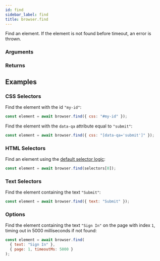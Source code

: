 ```yaml
---
id: find
sidebar_label: find
title: browser.find
---
```



<Syntax code="browser.find(selector, [options={}])" />

Find an element. If the element is not found before timeout, an error is thrown.

### Arguments

<ArgumentSelector />
<ArgumentFindElementOptions />

### Returns

<ReturnElementHandle />

## Examples

### CSS Selectors

Find the element with the id `"my-id"`:

```js
const element = await browser.find({ css: "#my-id" });
```

Find the element with the `data-qa` attribute equal to `"submit"`:

```js
const element = await browser.find({ css: "[data-qa='submit']" });
```

### HTML Selectors

Find an element using the [default selector logic](../../use_custom_selectors#default-selector-logic):

```js
const element = await browser.find(selectors[0]);
```

### Text Selectors

Find the element containing the text `"Submit"`:

```js
const element = await browser.find({ text: "Submit" });
```

### Options

Find the element containing the text `"Sign In"` on the page with index `1`, timing out in 5000 milliseconds if not found:

```js
const element = await browser.find(
  { text: "Sign In" },
  { page: 1, timeoutMs: 5000 }
);
```

